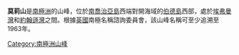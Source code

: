 {{coord|54|1|S|38|4|W|source:GNIS|display=title}}

'''莫莉山'''是[[南極洲|南極洲]]的山峰，位於[[南喬治亞島|南喬治亞島]]西端對開海域的[[伯德島_(南喬治亞群島)|伯德島]]西部，處於[[埃弗曼灣|埃弗曼灣]]和[[約翰遜灣|約翰遜灣]]之間。根據[[英國|英國]]南極名稱諮詢委員會，該山峰名稱可至少追溯至1963年。

{{Antarctica-geo-stub}}
[[Category:南極洲山峰|Category:南極洲山峰]]